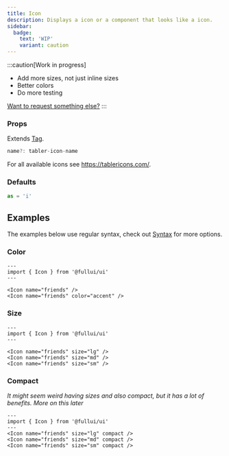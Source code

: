 ```yaml
---
title: Icon
description: Displays a icon or a component that looks like a icon.
sidebar:
  badge:
    text: 'WIP'
    variant: caution
---
```


:::caution[Work in progress]
- Add more sizes, not just inline sizes
- Better colors
- Do more testing

[Want to request something else?](https://github.com/fullui/ui/issues/new)
:::


### Props
Extends [Tag](/utility/tag).

```ts
name?: tabler-icon-name
```
For all available icons see https://tablericons.com/.

### Defaults
```ts
as = 'i'
```

## Examples
The examples below use regular syntax, check out [Syntax](/overview/syntax) for more options.

### Color
```astro live
---
import { Icon } from '@fullui/ui'
---

<Icon name="friends" />
<Icon name="friends" color="accent" />
```

### Size
```astro live
---
import { Icon } from '@fullui/ui'
---

<Icon name="friends" size="lg" />
<Icon name="friends" size="md" />
<Icon name="friends" size="sm" />
```

### Compact
*It might seem weird having sizes and also compact, but it has a lot of benefits. More on this later*
```astro live
---
import { Icon } from '@fullui/ui'
---
<Icon name="friends" size="lg" compact />
<Icon name="friends" size="md" compact />
<Icon name="friends" size="sm" compact />
```
